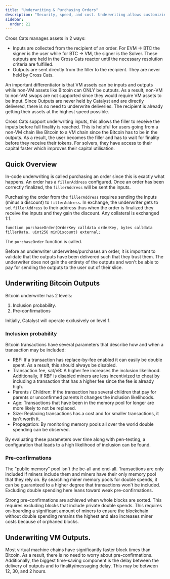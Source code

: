 ```yaml
---
title: "Underwriting & Purchasing Orders"
description: "Security, speed, and cost. Underwriting allows customizing these parameters exactly providing a 2 fold improvement: 1. Faster solver payouts allowing for greater capital velocity. 2. Faster user payouts improving the user experience."
sidebar:
  order: 21
---
```


Cross Cats manages assets in 2 ways:
- Inputs are collected from the recipient of an order. For EVM -> BTC the signer is the user while for BTC -> VM, the signer is the Solver. These outputs are held in the Cross Cats reactor until the necessary resolution criteria are fulfilled.
- Outputs are sent directly from the filler to the recipient. They are never held by Cross Cats.

An important differentiator is that VM assets can be inputs and outputs while non-VM assets like Bitcoin can ONLY be outputs. As a result, non-VM to non-VM swaps are not supported since they would require VM assets to be input. Since Outputs are never held by Catalyst and are directly delivered, there is no need to underwrite deliveries. The recipient is already getting their assets at the highest speed possible.

Cross Cats support underwriting inputs, this allows the filler to receive the inputs before full finality is reached. This is helpful for users going from a non-VM chain like Bitcoin to a VM chain since the Bitcoin has to be in the outputs. As a result, the user becomes the filler and has to wait for finality before they receive their tokens. For solvers, they have access to their capital faster which improves their capital utilisation.

## Quick Overview

In-code underwriting is called purchasing an order since this is exactly what happens. An order has a `fillerAddress` configured. Once an order has been correctly finalized, the `fillerAddress` will be sent the inputs.

Purchasing the order from the `fillerAddress` requires sending the inputs (minus a discount) to `fillerAddress`. In exchange, the underwriter gets to set `fillerAddress` to their address thus when the order is finalized they receive the inputs and they gain the discount. Any collateral is exchanged 1:1.

```solidity
function purchaseOrder(OrderKey calldata orderKey, bytes calldata fillerData, uint256 minDiscount) external;
````
The `purchaseOrder` function is called.

Before an underwriter underwrites/purchases an order, it is important to validate that the outputs have been delivered such that they trust them. The underwriter does not gain the entirety of the outputs and won't be able to pay for sending the outputs to the user out of their slice.

## Underwriting Bitcoin Outputs

Bitcoin underwriter has 2 levels:
1. Inclusion probability.
2. Pre-confirmations

Initially, Catalyst will operate exclusively on level 1.

### Inclusion probability

Bitcoin transactions have several parameters that describe how and when a transaction may be included:
- RBF: If a transaction has replace-by-fee enabled it can easily be double spent. As a result, this should always be disabled.
- Transaction fee, sat/vB: A higher fee increases the inclusion likelihood. Additionally, If RBF is disabled miners are less incentivized to cheat by including a transaction that has a higher fee since the fee is already high.
- Parents / Children: If the transaction has several children that pay for parents or unconfirmed parents it changes the inclusion likelihoods.
- Age: Transactions that have been in the memory pool for longer are more likely to not be replaced.
- Size: Replacing transactions has a cost and for smaller transactions, it isn't worth it.
- Propagation: By monitoring memory pools all over the world double spending can be observed.

By evaluating these parameters over time along with pen-testing, a configuration that leads to a high likelihood of inclusion can be found.

### Pre-confirmations

The "public memory" pool isn't the be-all and end-all. Transactions are only included if miners include them and miners have their only memory pool that they rely on. By searching miner memory pools for double spends, it can be guaranteed to a higher degree that transactions won't be included. Excluding double spending here leans toward weak pre-confirmations.

Strong pre-confirmations are achieved when whole blocks are sorted. This requires excluding blocks that include private double spends. This requires on-boarding a significant amount of miners to ensure the blockchain without double spending remains the highest and also increases miner costs because of orphaned blocks.

## Underwriting VM Outputs.

Most virtual machine chains have significantly faster block times than Bitcoin. As a result, there is no need to worry about pre-confirmations. Additionally, the biggest time-saving component is the delay between the delivery of outputs and to finality/messaging delay. This may be between 12, 30, and 2 hours.
